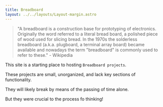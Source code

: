 ```yaml
---
title: Breadboard
layout: ../../layouts/Layout-margin.astro
---
```



> "A breadboard is a construction base for prototyping of electronics.
> Originally the word referred to a literal bread board, a polished piece of wood used for slicing bread.
> In the 1970s the solderless breadboard (a.k.a. plugboard, a terminal array board) became available and nowadays the term "breadboard" is commonly used to refer to these." - Wikipedia

This site is a starting place to hosting `Breadboard projects`. 

These projects are small, unorganized, and lack key sections of functionality.

They will likely break by means of the passing of time alone.

But they were crucial to the process fo thinking!

<BreadboardList />